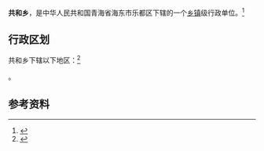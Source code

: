{{中国乡级行政区|63/21/23/200/000}}

'''共和乡'''，是中华人民共和国青海省海东市乐都区下辖的一个[[乡镇|乡镇]]级行政单位。<ref>{{PRC admin/ref sgc|{{PRC admin/parent|63/21/23/200/000}}}}</ref>

== 行政区划 ==

共和乡下辖以下地区：<ref>{{PRC admin/ref sgc|63/21/23/200/000}}</ref>

{{PRC admin/children|63/21/23/200/000}}。

== 参考资料 ==

{{reflist}}

{{行政区划小作品}}
{{PRC admin/navcat|63/21/23/200/000}}